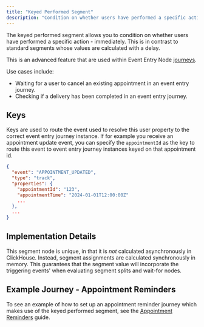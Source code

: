 ```yaml
---
title: "Keyed Performed Segment"
description: "Condition on whether users have performed a specific action - Immediately."
---
```


The keyed performed segment allows you to condition on whether users have performed a specific action - immediately. This is in contrast to standard segments whose values are calculated with a delay.

This is an advanced feature that are used within Event Entry Node [journeys](/resources/journey-nodes/entry#event-entry).

Use cases include:

- Waiting for a user to cancel an existing appointment in an event entry journey.
- Checking if a delivery has been completed in an event entry journey.

## Keys

Keys are used to route the event used to resolve this user property to the correct event entry journey instance. If for example you receive an appointment update event, you can specify the `appointmentId` as the key to route this event to event entry journey instances keyed on that appointment id.

```json
{
  "event": "APPOINTMENT_UPDATED",
  "type": "track",
  "properties": {
    "appointmentId": "123",
    "appointmentTime": "2024-01-01T12:00:00Z"
    ...
  },
  ...
}
```


## Implementation Details

This segment node is unique, in that it is *not* calculated asynchronously in ClickHouse. Instead, segment assignments are calculated synchronously in memory. This guarantees that the segment value will incorporate the triggering events' when evaluating segment splits and wait-for nodes.

## Example Journey - Appointment Reminders

To see an example of how to set up an appointment reminder journey which makes use of the keyed performed segment, see the [Appointment Reminders](/guide/sample-journeys/appointment-reminders) guide.
